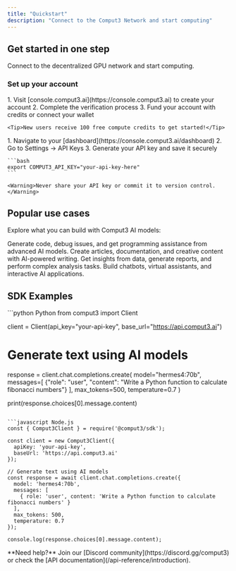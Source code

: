 ```yaml
---
title: "Quickstart"
description: "Connect to the Comput3 Network and start computing"
---
```


## Get started in one step

Connect to the decentralized GPU network and start computing.

### Set up your account

<AccordionGroup>
  <Accordion icon="user-plus" title="Create your Comput3 account">
    1. Visit [console.comput3.ai](https://console.comput3.ai) to create your account
    2. Complete the verification process
    3. Fund your account with credits or connect your wallet
    
    <Tip>New users receive 100 free compute credits to get started!</Tip>
  </Accordion>
  <Accordion icon="key" title="Get your API credentials">
    1. Navigate to your [dashboard](https://console.comput3.ai/dashboard)
    2. Go to Settings → API Keys
    3. Generate your API key and save it securely
    
    ```bash
    export COMPUT3_API_KEY="your-api-key-here"
    ```
    
    <Warning>Never share your API key or commit it to version control.</Warning>
  </Accordion>
</AccordionGroup>

## Popular use cases

Explore what you can build with Comput3 AI models:

<CardGroup cols={2}>

<Card title="Code Generation" icon="code" href="/api-reference/introduction">
  Generate code, debug issues, and get programming assistance from advanced AI models.
</Card>

<Card title="Content Creation" icon="pen" href="/api-reference/introduction">
  Create articles, documentation, and creative content with AI-powered writing.
</Card>

<Card title="Data Analysis" icon="chart-line" href="/api-reference/introduction">
  Get insights from data, generate reports, and perform complex analysis tasks.
</Card>

<Card title="Conversational AI" icon="comments" href="/chat/introduction">
  Build chatbots, virtual assistants, and interactive AI applications.
</Card>

</CardGroup>

## SDK Examples

<CodeGroup>
```python Python
from comput3 import Client

client = Client(api_key="your-api-key", base_url="https://api.comput3.ai")

# Generate text using AI models
response = client.chat.completions.create(
    model="hermes4:70b",
    messages=[
        {"role": "user", "content": "Write a Python function to calculate fibonacci numbers"}
    ],
    max_tokens=500,
    temperature=0.7
)

print(response.choices[0].message.content)
```

```javascript Node.js
const { Comput3Client } = require('@comput3/sdk');

const client = new Comput3Client({ 
  apiKey: 'your-api-key',
  baseUrl: 'https://api.comput3.ai'
});

// Generate text using AI models
const response = await client.chat.completions.create({
  model: 'hermes4:70b',
  messages: [
    { role: 'user', content: 'Write a Python function to calculate fibonacci numbers' }
  ],
  max_tokens: 500,
  temperature: 0.7
});

console.log(response.choices[0].message.content);
```
</CodeGroup>

<Note>
  **Need help?** Join our [Discord community](https://discord.gg/comput3) or check the [API documentation](/api-reference/introduction).
</Note>